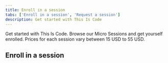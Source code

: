 ```yaml
---
title: Enroll in a session
tabs: ['Enroll in a session', 'Request a session']
description: Get started with This Is Code
---
```



<PageDescription>

Get started with This Is Code. Browse our Micro Sessions and get yourself enrolled.
Prices for each session vary between 15 USD to 55 USD.

</PageDescription>

## Enroll in a session

<Courses />

